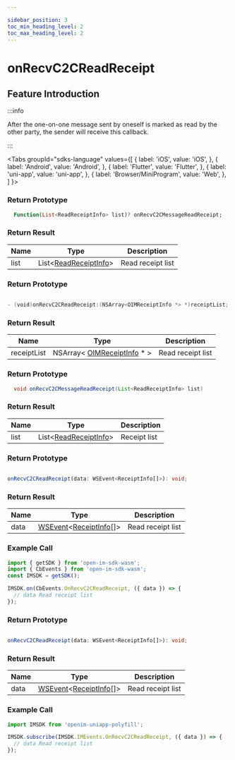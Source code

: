 ```yaml
---

sidebar_position: 3
toc_min_heading_level: 2
toc_max_heading_level: 2
---
```


# onRecvC2CReadReceipt

## Feature Introduction

:::info

After the one-on-one message sent by oneself is marked as read by the other party, the sender will receive this callback.

:::

<Tabs
groupId="sdks-language"
values={[
{ label: 'iOS', value: 'iOS', },
{ label: 'Android', value: 'Android', },
{ label: 'Flutter', value: 'Flutter', },
{ label: 'uni-app', value: 'uni-app', },
{ label: 'Browser/MiniProgram', value: 'Web', },
]
}>

<TabItem value="Flutter">

### Return Prototype

```dart showLineNumbers
  Function(List<ReadReceiptInfo> list)? onRecvC2CMessageReadReceipt;
```

### Return Result

| Name | Type                                                   | Description      |
| ---- | ------------------------------------------------------ | ---------------- |
| list | List<[ReadReceiptInfo](/class/message/receiptInfo.mdx)> | Read receipt list|

</TabItem>

<TabItem value="iOS">

### Return Prototype

```swift showLineNumbers

- (void)onRecvC2CReadReceipt:(NSArray<OIMReceiptInfo *> *)receiptList;

```

### Return Result

| Name       | Type                                                      | Description      |
| ---------- | --------------------------------------------------------- | ---------------- |
| receiptList| NSArray< [OIMReceiptInfo](/class/message/receiptInfo.mdx) \* > | Read receipt list|

</TabItem>

<TabItem value="Android">

### Return Prototype

```java showLineNumbers
  void onRecvC2CMessageReadReceipt(List<ReadReceiptInfo> list)
```

### Return Result

| Name | Type                                                   | Description |
| ---- | ------------------------------------------------------ | ----------- |
| list | List<[ReadReceiptInfo](/class/message/receiptInfo.mdx)> | Receipt list|

</TabItem>

<TabItem value="Web">

### Return Prototype

```ts showLineNumbers

onRecvC2CReadReceipt(data: WSEvent<ReceiptInfo[]>): void;

```

### Return Result

| Name | Type                                                            | Description      |
| ---- | --------------------------------------------------------------- | ---------------- |
| data | [WSEvent](/class/response.mdx)<[ReceiptInfo](/class/message/receiptInfo.mdx)[]> | Read receipt list|

### Example Call

```js showLineNumbers
import { getSDK } from 'open-im-sdk-wasm';
import { CbEvents } from 'open-im-sdk-wasm';
const IMSDK = getSDK();

IMSDK.on(CbEvents.OnRecvC2CReadReceipt, ({ data }) => {
  // data Read receipt list
});
```

</TabItem>

<TabItem value="uni-app">

### Return Prototype

```ts showLineNumbers

onRecvC2CReadReceipt(data: WSEvent<ReceiptInfo[]>): void;

```

### Return Result

| Name | Type                                                            | Description      |
| ---- | --------------------------------------------------------------- | ---------------- |
| data | [WSEvent](/class/response.mdx)<[ReceiptInfo](/class/message/receiptInfo.mdx)[]> | Read receipt list|

### Example Call

```js showLineNumbers
import IMSDK from 'openim-uniapp-polyfill';

IMSDK.subscribe(IMSDK.IMEvents.OnRecvC2CReadReceipt, ({ data }) => {
  // data Read receipt list
});
```

</TabItem>

</Tabs>